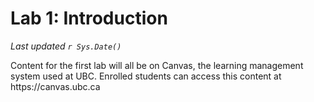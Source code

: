 # Lab 1: Introduction {-}

*Last updated `r Sys.Date()`*

Content for the first lab will all be on Canvas, the learning management system used at UBC. Enrolled students can access this content at https://canvas.ubc.ca